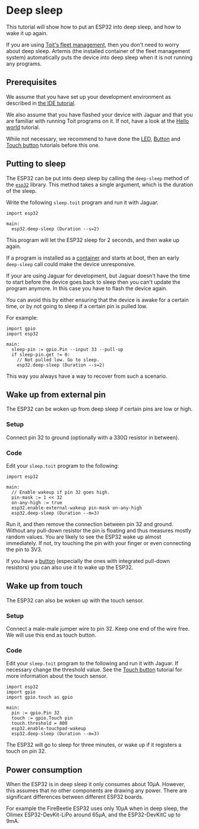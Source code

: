 # Deep sleep
This tutorial will show how to put an ESP32 into deep sleep, and how
to wake it up again.

<Note>

If you are using [Toit's fleet management](../../getstarted/fleet), then
you don't need to worry about deep sleep. Artemis (the installed
container of the fleet management system) automatically puts the device
into deep sleep when it is not running any programs.

</Note>

## Prerequisites
We assume that you have set up your development environment as described
in [the IDE tutorial](../../setup/ide).

We also assume that you have flashed your device with Jaguar and that
you are familiar with running Toit programs on it.
If not, have a look at the [Hello world](../../setup/firstprogram) tutorial.

While not necessary, we recommend to have done the [LED](../led),
[Button](../button) and [Touch button](../touch) tutorials before this one.

## Putting to sleep
The ESP32 can be put into deep sleep by calling the `deep-sleep` method of
the [`esp32`](https://libs.toit.io/esp32/library-summary) library. This method
takes a single argument, which is the duration of the sleep.

Write the following `sleep.toit` program and run it with Jaguar.

```toit
import esp32

main:
  esp32.deep-sleep (Duration --s=2)
```
This program will let the ESP32 sleep for 2 seconds, and then wake up again.

<Note type="warning">

If a program is installed as a [container](../../containers)
and starts at boot, then an early `deep-sleep` call could make the
device unresponsive.

If your are using Jaguar for development, but Jaguar doesn't have the time
to start before the device goes back to sleep then you can't update the
program anymore. In this case you have to flash the device again.

You can avoid this by either ensuring that the device is awake for
a certain time, or by not going to sleep if a certain pin is
pulled low.

For example:

```toit
import gpio
import esp32

main:
  sleep-pin := gpio.Pin --input 33 --pull-up
  if sleep-pin.get != 0:
    // Not pulled low. Go to sleep.
    esp32.deep-sleep (Duration --s=2)
```

This way you always have a way to recover from such a scenario.

</Note>

## Wake up from external pin
The ESP32 can be woken up from deep sleep if certain pins are low or high.

### Setup
Connect pin 32 to ground (optionally with a 330Ω resistor in between).

### Code
Edit your `sleep.toit` program to the following:

```toit
import esp32

main:
  // Enable wakeup if pin 32 goes high.
  pin-mask := 1 << 32
  on-any-high := true
  esp32.enable-external-wakeup pin-mask on-any-high
  esp32.deep-sleep (Duration --m=3)
```

Run it, and then remove the connection between pin 32 and ground. Without
any pull-down resistor the pin is floating and thus measures mostly random
values. You are likely to see the ESP32 wake up almost immediately. If not,
try touching the pin with your finger or even connecting the pin to 3V3.

If you have a [button](../button) (especially the ones with integrated
pull-down resistors) you can also use it to wake up the ESP32.

## Wake up from touch
The ESP32 can also be woken up with the touch sensor.

### Setup
Connect a male-male jumper wire to pin 32. Keep one end of the wire
free. We will use this end as touch button.

### Code
Edit your `sleep.toit` program to the following and run it with Jaguar.
If necessary change the threshold value. See the [Touch button](../touch)
tutorial for more information about the touch sensor.

```toit
import esp32
import gpio
import gpio.touch as gpio

main:
  pin := gpio.Pin 32
  touch := gpio.Touch pin
  touch.threshold = 800
  esp32.enable-touchpad-wakeup
  esp32.deep-sleep (Duration --m=3)
```

The ESP32 will go to sleep for three minutes, or wake up if it
registers a touch on pin 32.

## Power consumption
When the ESP32 is in deep sleep it only consumes about 10µA. However,
this assumes that no other components are drawing any power. There are
significant differences between different ESP32 boards.

For example the FireBeetle ESP32 uses only 10µA when in deep sleep, the
Olimex ESP32-DevKit-LiPo around 65µA, and the ESP32-DevKitC up to 9mA.
